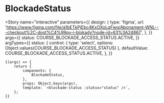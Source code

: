 

<Meta title="components/Statuses/BlockadeStatus" component={BlockadeStatus} />

# BlockadeStatus

<Story
	name="interactive"
	parameters={{
		design: {
			type: 'figma',
			url: 'https://www.figma.com/file/a1bETkPjEbc4KxOXoLqFwq/Abonament-WNL---checkout%2C-dost%C4%99py-i-blokady?node-id=63%3A24867',
		},
	}}
	args={{
		status: COURSE_BLOCKADE_ACCESS_STATUS.ACTIVE,
	}}
	argTypes={{
		status: {
			control: { type: 'select', options: Object.values(COURSE_BLOCKADE_ACCESS_STATUS) },
			defaultValue: COURSE_BLOCKADE_ACCESS_STATUS.ACTIVE,
		},
	}}
>
	{(args) => {
		return {
			components: {
				BlockadeStatus,
			},
			props: Object.keys(args),
			template: `<blockade-status :status="status" />`,
		};
	}}
</Story>
